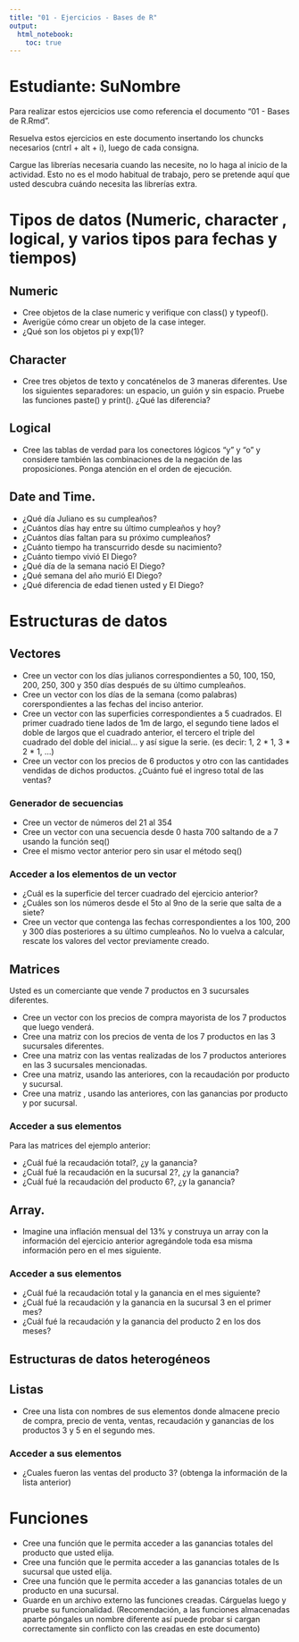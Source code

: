 ```yaml
---
title: "01 - Ejercicios - Bases de R"
output: 
  html_notebook: 
    toc: true
---
```


# Estudiante: SuNombre

Para realizar estos ejercicios use como referencia el documento "01 - Bases de R.Rmd".

Resuelva estos ejercicios en este documento insertando los chuncks necesarios (cntrl + alt + i), luego de cada consigna.

Cargue las librerías necesaria cuando las necesite, no lo haga al inicio de la actividad. Esto no es el modo habitual de trabajo, pero se pretende aquí que usted descubra cuándo necesita las librerías extra.

# Tipos de datos (Numeric, character , logical, y varios tipos para fechas y tiempos)

## Numeric

-   Cree objetos de la clase numeric y verifique con class() y typeof().
-   Averigüe cómo crear un objeto de la case integer.
-   ¿Qué son los objetos pi y exp(1)?

## Character

-   Cree tres objetos de texto y concaténelos de 3 maneras diferentes. Use los siguientes separadores: un espacio, un guión y sin espacio. Pruebe las funciones paste() y print(). ¿Qué las diferencia?

## Logical

-   Cree las tablas de verdad para los conectores lógicos "y" y "o" y considere también las combinaciones de la negación de las proposiciones. Ponga atención en el orden de ejecución.

## Date and Time.

-   ¿Qué día Juliano es su cumpleaños?
-   ¿Cuántos días hay entre su último cumpleaños y hoy?
-   ¿Cuántos días faltan para su próximo cumpleaños?
-   ¿Cuánto tiempo ha transcurrido desde su nacimiento?
-   ¿Cuánto tiempo vivió El Diego?
-   ¿Qué día de la semana nació El Diego?
-   ¿Qué semana del año murió El Diego?
-   ¿Qué diferencia de edad tienen usted y El Diego?

# Estructuras de datos

## Vectores

-   Cree un vector con los días julianos correspondientes a 50, 100, 150, 200, 250, 300 y 350 días después de su último cumpleaños.
-   Cree un vector con los días de la semana (como palabras) corerspondientes a las fechas del inciso anterior.
-   Cree un vector con las superficies correspondientes a 5 cuadrados. El primer cuadrado tiene lados de 1m de largo, el segundo tiene lados el doble de largos que el cuadrado anterior, el tercero el triple del cuadrado del doble del inicial... y así sigue la serie. (es decir: 1, 2 \* 1, 3 \* 2 \* 1, ...)
-   Cree un vector con los precios de 6 productos y otro con las cantidades vendidas de dichos productos. ¿Cuánto fué el ingreso total de las ventas?

### Generador de secuencias

-   Cree un vector de números del 21 al 354
-   Cree un vector con una secuencia desde 0 hasta 700 saltando de a 7 usando la función seq()
-   Cree el mismo vector anterior pero sin usar el método seq()

### Acceder a los elementos de un vector

-   ¿Cuál es la superficie del tercer cuadrado del ejercicio anterior?
-   ¿Cuáles son los números desde el 5to al 9no de la serie que salta de a siete?
-   Cree un vector que contenga las fechas correspondientes a los 100, 200 y 300 días posteriores a su último cumpleaños. No lo vuelva a calcular, rescate los valores del vector previamente creado.

## Matrices

Usted es un comerciante que vende 7 productos en 3 sucursales diferentes.

-   Cree un vector con los precios de compra mayorista de los 7 productos que luego venderá.
-   Cree una matriz con los precios de venta de los 7 productos en las 3 sucursales diferentes.
-   Cree una matriz con las ventas realizadas de los 7 productos anteriores en las 3 sucursales mencionadas.
-   Cree una matriz, usando las anteriores, con la recaudación por producto y sucursal.
-   Cree una matriz , usando las anteriores, con las ganancias por producto y por sucursal.

### Acceder a sus elementos

Para las matrices del ejemplo anterior:

-   ¿Cuál fué la recaudación total?, ¿y la ganancia?
-   ¿Cuál fué la recaudación en la sucursal 2?, ¿y la ganancia?
-   ¿Cuál fué la recaudación del producto 6?, ¿y la ganancia?

## Array.

-   Imagine una inflación mensual del 13% y construya un array con la información del ejercicio anterior agregándole toda esa misma información pero en el mes siguiente.

### Acceder a sus elementos

-   ¿Cuál fué la recaudación total y la ganancia en el mes siguiente?
-   ¿Cuál fué la recaudación y la ganancia en la sucursal 3 en el primer mes?
-   ¿Cuál fué la recaudación y la ganancia del producto 2 en los dos meses?

## Estructuras de datos heterogéneos

## Listas

-   Cree una lista con nombres de sus elementos donde almacene precio de compra, precio de venta, ventas, recaudación y ganancias de los productos 3 y 5 en el segundo mes.

### Acceder a sus elementos

-   ¿Cuales fueron las ventas del producto 3? (obtenga la información de la lista anterior)

# Funciones

-   Cree una función que le permita acceder a las ganancias totales del producto que usted elija.
-   Cree una función que le permita acceder a las ganancias totales de ls sucursal que usted elija.
-   Cree una función que le permita acceder a las ganancias totales de un producto en una sucursal.
-   Guarde en un archivo externo las funciones creadas. Cárguelas luego y pruebe su funcionalidad. (Recomendación, a las funciones almacenadas aparte póngales un nombre diferente así puede probar si cargan correctamente sin conflicto con las creadas en este documento)

